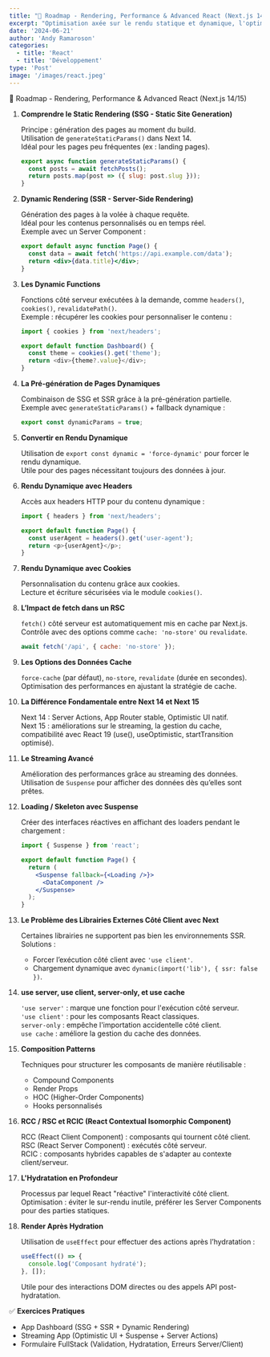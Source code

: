 ```yaml
---
title: "🚀 Roadmap - Rendering, Performance & Advanced React (Next.js 14/15)"
excerpt: "Optimisation axée sur le rendu statique et dynamique, l'optimisation des performances avec Next.js 14/15, ainsi que des concepts avancés de React Server Components (RSC)."
date: '2024-06-21'
author: 'Andy Ramaroson'
categories:
  - title: 'React'
  - title: 'Développement'
type: 'Post'
image: '/images/react.jpeg'
---
```


🚀 Roadmap - Rendering, Performance & Advanced React (Next.js 14/15)

1. **Comprendre le Static Rendering (SSG - Static Site Generation)**

    Principe : génération des pages au moment du build.  
    Utilisation de `generateStaticParams()` dans Next 14.  
    Idéal pour les pages peu fréquentes (ex : landing pages).

    ```js
    export async function generateStaticParams() {
      const posts = await fetchPosts();
      return posts.map(post => ({ slug: post.slug }));
    }
    ```

2. **Dynamic Rendering (SSR - Server-Side Rendering)**

    Génération des pages à la volée à chaque requête.  
    Idéal pour les contenus personnalisés ou en temps réel.  
    Exemple avec un Server Component :

    ```jsx
    export default async function Page() {
      const data = await fetch('https://api.example.com/data');
      return <div>{data.title}</div>;
    }
    ```

3. **Les Dynamic Functions**

    Fonctions côté serveur exécutées à la demande, comme `headers()`, `cookies()`, `revalidatePath()`.  
    Exemple : récupérer les cookies pour personnaliser le contenu :

    ```js
    import { cookies } from 'next/headers';

    export default function Dashboard() {
      const theme = cookies().get('theme');
      return <div>{theme?.value}</div>;
    }
    ```

4. **La Pré-génération de Pages Dynamiques**

    Combinaison de SSG et SSR grâce à la pré-génération partielle.  
    Exemple avec `generateStaticParams()` + fallback dynamique :

    ```js
    export const dynamicParams = true;
    ```

5. **Convertir en Rendu Dynamique**

    Utilisation de `export const dynamic = 'force-dynamic'` pour forcer le rendu dynamique.  
    Utile pour des pages nécessitant toujours des données à jour.

6. **Rendu Dynamique avec Headers**

    Accès aux headers HTTP pour du contenu dynamique :

    ```js
    import { headers } from 'next/headers';

    export default function Page() {
      const userAgent = headers().get('user-agent');
      return <p>{userAgent}</p>;
    }
    ```

7. **Rendu Dynamique avec Cookies**

    Personnalisation du contenu grâce aux cookies.  
    Lecture et écriture sécurisées via le module `cookies()`.

8. **L’Impact de fetch dans un RSC**

    `fetch()` côté serveur est automatiquement mis en cache par Next.js.  
    Contrôle avec des options comme `cache: 'no-store'` ou `revalidate`.

    ```js
    await fetch('/api', { cache: 'no-store' });
    ```

9. **Les Options des Données Cache**

    `force-cache` (par défaut), `no-store`, `revalidate` (durée en secondes).  
    Optimisation des performances en ajustant la stratégie de cache.

10. **La Différence Fondamentale entre Next 14 et Next 15**

    Next 14 : Server Actions, App Router stable, Optimistic UI natif.  
    Next 15 : améliorations sur le streaming, la gestion du cache, compatibilité avec React 19 (use(), useOptimistic, startTransition optimisé).

11. **Le Streaming Avancé**

    Amélioration des performances grâce au streaming des données.  
    Utilisation de `Suspense` pour afficher des données dès qu’elles sont prêtes.

12. **Loading / Skeleton avec Suspense**

    Créer des interfaces réactives en affichant des loaders pendant le chargement :

    ```jsx
    import { Suspense } from 'react';

    export default function Page() {
      return (
        <Suspense fallback={<Loading />}>
          <DataComponent />
        </Suspense>
      );
    }
    ```

13. **Le Problème des Librairies Externes Côté Client avec Next**

    Certaines librairies ne supportent pas bien les environnements SSR.  
    Solutions :
    - Forcer l’exécution côté client avec `'use client'`.
    - Chargement dynamique avec `dynamic(import('lib'), { ssr: false })`.

14. **use server, use client, server-only, et use cache**

    `'use server'` : marque une fonction pour l'exécution côté serveur.  
    `'use client'` : pour les composants React classiques.  
    `server-only` : empêche l'importation accidentelle côté client.  
    `use cache` : améliore la gestion du cache des données.

15. **Composition Patterns**

    Techniques pour structurer les composants de manière réutilisable :
    - Compound Components
    - Render Props
    - HOC (Higher-Order Components)
    - Hooks personnalisés

16. **RCC / RSC et RCIC (React Contextual Isomorphic Component)**

    RCC (React Client Component) : composants qui tournent côté client.  
    RSC (React Server Component) : exécutés côté serveur.  
    RCIC : composants hybrides capables de s'adapter au contexte client/serveur.

17. **L'Hydratation en Profondeur**

    Processus par lequel React "réactive" l'interactivité côté client.  
    Optimisation : éviter le sur-rendu inutile, préférer les Server Components pour des parties statiques.

18. **Render Après Hydration**

    Utilisation de `useEffect` pour effectuer des actions après l’hydratation :

    ```jsx
    useEffect(() => {
      console.log('Composant hydraté');
    }, []);
    ```

    Utile pour des interactions DOM directes ou des appels API post-hydratation.

✅ **Exercices Pratiques**

- App Dashboard (SSG + SSR + Dynamic Rendering)
- Streaming App (Optimistic UI + Suspense + Server Actions)
- Formulaire FullStack (Validation, Hydratation, Erreurs Server/Client)
